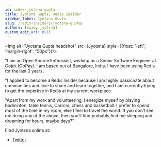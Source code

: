```yaml
---
id: index-jyotsna-gupta
title: Jyotsna Gupta, Redis Insider
sidebar_label: Jyotsna Gupta
slug: /redis-insiders/jyotsna-gupta/
authors: [suze, jyotsna]
custom_edit_url: null
---
```


<Authors frontMatter={frontMatter} />

<img alt="Jyotsna Gupta headshot" src={Jyotsna} style={{float: "left", 'margin-right': "50px"}}/>

"I am an Open Source Enthusiast, working as a Senior Software Engineer at Gojek (GoPay). I am based out of Bangalore, India. I have been using Redis for the last 3 years.

"I applied to become a Redis Insider because I am highly passionate about communities and love to share and learn together, and I am currently trying to get the expertise in Redis at my current workplace.

"Apart from my work and volunteering, I energize myself by playing badminton, table tennis, Carrom, chess and basketball. I prefer to spend most of the time in my room, else I feel to travel the world. If you don’t see me doing any of the above, then you’ll find probably find me sleeping and dreaming for hours, maybe days?"

<div style={{clear: "left"}}></div>

Find Jyotsna online at:

* [Twitter](https://twitter.com/imJenal/)

